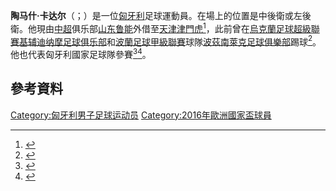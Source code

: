{{Infobox football biography
| name        = 陶馬什·卡達爾<br>Tamás Kádár
| image       = 1 Tamás Kádár 2016.jpg
| birth_date  = {{birth date and age|1990|03|14|df=y}}
| birth_place = [[匈牙利|匈牙利]][[維斯普雷姆|維斯普雷姆]]
| height      = {{convert|1.88|m|ftin|0|abbr=on}}
| currentclub = [[山东鲁能泰山足球俱乐部|山东泰山]] （外借至[[天津津門虎|天津津門虎]]）
| clubnumber  = 4
| position    = [[後衛|後衛]]
| youthyears1 = 2004–2006 | youthclubs1 = [[沙勒格斯基體育會|沙勒格斯基]]
| years1 = 2006–2008 | clubs1 = [[沙勒格斯基體育會|沙勒格斯基]]                       | caps1 = 14 | goals1 = 1
| years2 = 2008–2012 | clubs2 = [[紐卡素足球會|紐卡斯尔联]]              | caps2 = 13 | goals2 = 0
| years3 = 2011      | clubs3 = → [[哈德斯菲爾德足球俱樂部|哈德斯菲爾德]] (租借) | caps3 =  2 | goals3 = 0
| years4 = 2012–2013 | clubs4 = [[卡格迪洛達JC|洛達]]                               | caps4 = 11 | goals4 = 0
| years5 = 2013      | clubs5 = → [[迪歐斯捷爾VTK|迪奧斯捷爾]] (租借)                     | caps5 = 13 | goals5 = 1
| years6 = 2013–2015 | clubs6 = [[迪歐斯捷爾VTK|迪奧斯捷爾]]                                         | caps6 = 40 | goals6 = 2
| years7 = 2015–2017 | clubs7 = [[波茲南萊克足球俱樂部|波兹南莱赫]]                                         | caps7 = 55 | goals7 = 0
| years8 = 2017–2020 | clubs8 = [[基輔戴拿模足球會|基輔迪纳摩]]                                         | caps8 = 66 | goals8 = 0
| years9 = 2020- | clubs9 = [[山东鲁能泰山足球俱乐部|山东泰山]] | caps9 = 15 | goals9 = 0
| years10 = 2021- | clubs10 = [[天津津門虎|天津津門虎]]（外借） | caps10 =  | goals10 = 
| pcupdate = 2020年12月31日
| nationalyears1 = 2006–2007 | nationalteam1 = 匈牙利U17 | nationalcaps1 = 6 | nationalgoals1 =0
| nationalyears2 = 2007      | nationalteam2 = 匈牙利U19 | nationalcaps2 = 3 | nationalgoals2 =0
| nationalyears3 = 2009–2012 | nationalteam3 = [[匈牙利21歲以下國家足球隊|匈牙利U21]] | nationalcaps3 = 13| nationalgoals3 = 0
| nationalyears4 = 2010–     | nationalteam4 = [[匈牙利國家足球隊|匈牙利]]               | nationalcaps4 = 47| nationalgoals4 = 1
| ntupdate = 2018年6月6日
}}

'''陶马什·卡达尔'''（{{lang-hu|Kádár Tamás}}；{{bd|1990年|3月14日}}）是一位[[匈牙利|匈牙利]]足球運動員。在場上的位置是中後衛或左後衛。他現由[[中超|中超]]俱乐部[[山东鲁能|山东鲁能]]外借至[[天津津門虎|天津津門虎]]<ref>{{cite news |title=天津津门虎公布新赛季球员名单 包括巴顿、卡达尔等10余名新人 |url=https://sports.huanqiu.com/article/42jLXXH64O3 |accessdate=2021-04-20 |archive-date=2021-04-20 |archive-url=https://web.archive.org/web/20210420132208/https://sports.huanqiu.com/article/42jLXXH64O3 |dead-url=no }}</ref>，此前曾在[[烏克蘭足球超級聯賽|烏克蘭足球超級聯賽]][[基辅迪纳摩足球俱乐部|基辅迪纳摩足球俱乐部]]和[[波蘭足球甲級聯賽|波蘭足球甲級聯賽]]球隊[[波茲南萊克足球俱樂部|波茲南萊克足球俱樂部]]踢球<ref>{{cite web|url=http://www.nemzetisport.hu/legiosok/legiosok-kadar-tamas-alairt-a-lech-poznanhoz-hivatalos-2391525|title=Légiósok: Kádár Tamás aláírt a Lech Poznanhoz - hivatalos|date=30 January 2015|publisher=[[Nemzeti_Sport|Nemzeti Sport]]|access-date=2015-06-02|archive-date=2020-11-29|archive-url=https://web.archive.org/web/20201129080927/https://www.nemzetisport.hu/legiosok/legiosok-kadar-tamas-alairt-a-lech-poznanhoz-hivatalos-2391525|dead-url=no}}</ref>。他也代表匈牙利國家足球隊參賽<ref>{{cite web|url=http://www.uefa.com/worldcup/season=2014/matches/round=2000294/match=2008618/postmatch/report/index.html|title=Hungary battle back to beat Turkey|publisher=UEFA|date=16 October 2012|accessdate=16 October 2012|archive-date=2017-10-19|archive-url=https://web.archive.org/web/20171019015813/http://www.uefa.com/worldcup/season=2014/matches/round=2000294/match=2008618/postmatch/report/index.html|dead-url=no}}</ref><ref>{{cite web|url=http://www.fifa.com/worldcup/preliminaries/news/newsid=1785772/index.html|title=Turkish hopes dented after Hungary defeat|publisher=FIFA|date=16 October 2012|accessdate=16 October 2012|archive-date=2013-10-16|archive-url=https://web.archive.org/web/20131016011643/http://www.fifa.com/worldcup/preliminaries/news/newsid=1785772/index.html|dead-url=no}}</ref>。

==參考資料==
{{Reflist}}
{{2020年中超分类名单山东}}
{{2016年歐洲國家盃匈牙利參賽名單}}

{{DEFAULTSORT: Kádár Tamás}}
[[Category:匈牙利男子足球运动员|Category:匈牙利男子足球运动员]]
[[Category:2016年歐洲國家盃球員|Category:2016年歐洲國家盃球員]]